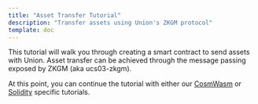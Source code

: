 ```yaml
---
title: "Asset Transfer Tutorial"
description: "Transfer assets using Union's ZKGM protocol"
template: doc
---
```


This tutorial will walk you through creating a smart contract to send assets with Union. Asset transfer can be achieved through the message passing exposed by ZKGM (aka ucs03-zkgm).

At this point, you can continue the tutorial with either our [CosmWasm](/connect/app/asset-transfer/cosmwasm) or [Solidity](/connect/app/asset-transfer/solidity) specific tutorials.

